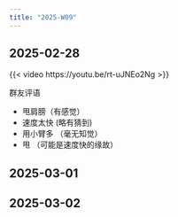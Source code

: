 ```yaml
---
title: "2025-W09"
---
```


## 2025-02-28

{{< video https://youtu.be/rt-uJNEo2Ng >}}

群友评语

- 甩肩膀（有感觉）
- 速度太快 (略有猜到)
- 用小臂多 （毫无知觉）
- 甩 （可能是速度快的缘故）

## 2025-03-01

## 2025-03-02
